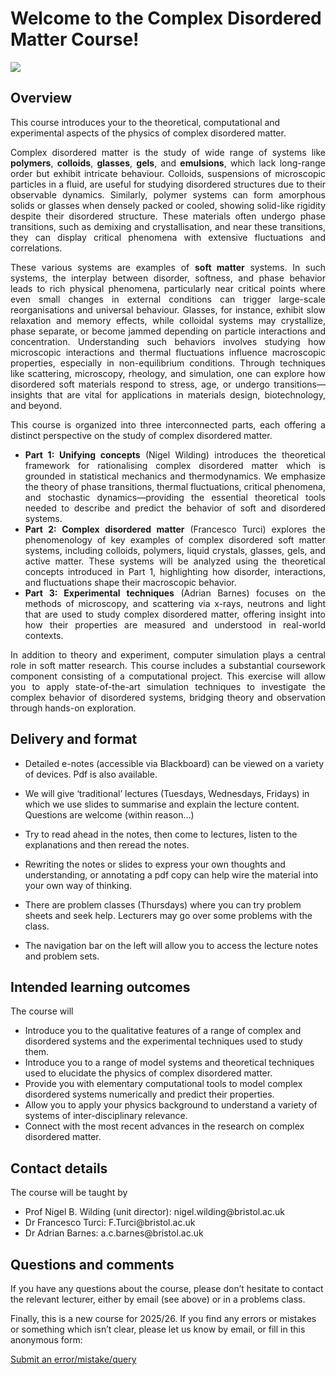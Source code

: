 # Welcome to the Complex Disordered Matter Course! {.unnumbered}


![](placeholder_figure_long.png){fig-align="left"}

## Overview

This course introduces your to the theoretical, computational and experimental aspects of the physics of complex disordered matter.


::: {style="text-align: justify"}

Complex disordered matter is the study of wide range of systems like **polymers**, **colloids**, **glasses**, **gels**, and **emulsions**, which lack long-range order but exhibit intricate behaviour. Colloids, suspensions of microscopic particles in a fluid, are useful for studying disordered structures due to their observable dynamics. Similarly, polymer systems can form amorphous solids or glasses when densely packed or cooled, showing solid-like rigidity despite their disordered structure. These materials often undergo phase transitions, such as demixing and crystallisation, and near these transitions, they can display critical phenomena with extensive fluctuations and correlations.

These various systems are examples of **soft matter** systems. In such systems, the interplay between disorder, softness, and phase behavior leads to rich physical phenomena, particularly near critical points where even small changes in external conditions can trigger large-scale reorganisations and universal behaviour. Glasses, for instance, exhibit slow relaxation and memory effects, while colloidal systems may crystallize, phase separate, or become jammed depending on particle interactions and concentration. Understanding such behaviors involves studying how microscopic interactions and thermal fluctuations influence macroscopic properties, especially in non-equilibrium conditions. Through techniques like scattering, microscopy, rheology, and simulation, one can explore how disordered soft materials respond to stress, age, or undergo transitions—insights that are vital for applications in materials design, biotechnology, and beyond.

This course is organized into three interconnected parts, each offering a distinct perspective on the study of complex disordered matter.

* **Part 1: Unifying concepts** (Nigel Wilding) introduces the theoretical framework for rationalising complex disordered matter which is grounded in statistical mechanics and thermodynamics. We emphasize the theory of phase transitions, thermal fluctuations, critical phenomena, and stochastic dynamics—providing the essential theoretical tools needed to describe and predict the behavior of soft and disordered systems.  
* **Part 2: Complex disordered matter** (Francesco Turci) explores the phenomenology of key examples of complex disordered soft matter systems, including colloids, polymers, liquid crystals, glasses, gels, and active matter. These systems will be analyzed using the theoretical concepts introduced in Part 1, highlighting how disorder, interactions, and fluctuations shape their macroscopic behavior.  
* **Part 3: Experimental techniques** (Adrian Barnes) focuses on the methods of microscopy, and scattering via x-rays, neutrons and light that are used to study  complex disordered matter, offering insight into how their properties are measured and understood in real-world contexts.

In addition to theory and experiment, computer simulation plays a central role in soft matter research. This course includes a substantial coursework component consisting of a computational project. This exercise will allow you to apply state-of-the-art simulation techniques to investigate the complex behavior of disordered systems, bridging theory and observation through hands-on exploration.


:::



## Delivery and format{.unnumbered}

* Detailed e-notes (accessible via Blackboard) can be viewed on a variety of devices. Pdf is also available. 

* We will give 'traditional' lectures (Tuesdays, Wednesdays, Fridays) in which we use slides to summarise and explain the lecture content. Questions are welcome (within reason...)

* Try to read ahead in the notes, then come to lectures, listen to the explanations and then reread the notes.

* Rewriting the notes or slides to express your own thoughts and understanding, or annotating a pdf copy can help wire the material into your own way of thinking.

* There are problem classes (Thursdays) where you can try problem sheets and seek help. Lecturers may go over some problems with the class.

* The navigation bar on the left will allow you to access the lecture notes and problem sets.


## Intended learning outcomes{.unnumbered}

The course will 

- Introduce you to the qualitative features of a range of complex and disordered systems and the experimental techniques used to study them.
- Introduce you to a range of model systems and theoretical techniques used to elucidate the physics of complex disordered matter. 
- Provide you with elementary computational tools to model complex disordered systems numerically and predict their properties.
- Allow you to apply your physics background to understand a variety of systems of inter-disciplinary relevance.
- Connect with the most recent advances in the research on complex disordered matter.

## Contact details{.unnumbered}

The course will be taught by

- Prof Nigel B. Wilding (unit director): nigel.wilding@bristol.ac.uk
- Dr Francesco Turci: F.Turci@bristol.ac.uk
- Dr Adrian Barnes: a.c.barnes@bristol.ac.uk

## Questions and comments{.unnumbered}
If you have any questions about the course, please don’t hesitate to contact the relevant lecturer, either by email (see above) or in a problems class.

Finally, this is a new course for 2025/26. If you find any errors or mistakes or something which isn’t clear, please let us know by email, or fill in this anonymous form:

::: {.callout-note appearance="minimal"}
[Submit an error/mistake/query](https://forms.office.com/e/YnWKHdiGjv)

:::
